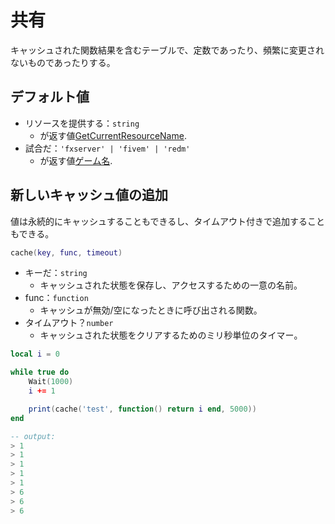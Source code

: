 # 共有

キャッシュされた関数結果を含むテーブルで、定数であったり、頻繁に変更されないものであったりする。

## デフォルト値

* リソースを提供する：`string`
  * が返す値[GetCurrentResourceName](https://docs.fivem.net/natives/?_0xE5E9EBBB).
* 試合だ：`'fxserver' | 'fivem' | 'redm'`
  * が返す値[ゲーム名](https://docs.fivem.net/natives/?_0xE8EAA18B).

## 新しいキャッシュ値の追加

値は永続的にキャッシュすることもできるし、タイムアウト付きで追加することもできる。

```lua
cache(key, func, timeout)
```

* キーだ：`string`
  * キャッシュされた状態を保存し、アクセスするための一意の名前。
* func：`function`
  * キャッシュが無効/空になったときに呼び出される関数。
* タイムアウト？`number`
  * キャッシュされた状態をクリアするためのミリ秒単位のタイマー。

```lua
local i = 0

while true do
    Wait(1000)
    i += 1

    print(cache('test', function() return i end, 5000))
end

-- output:
> 1
> 1
> 1
> 1
> 1
> 6
> 6
> 6
```
